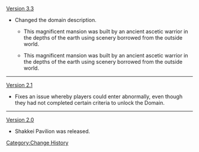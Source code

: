 [[Version 3.3]]
* Changed the domain description.<!-- actually NOT dependent on quest progress; it's updated for even very low AR players -->
** {{Color|Old:}} This magnificent mansion was built by an ancient ascetic warrior in the depths of the earth using scenery borrowed from the outside world. {{Highlight|In latter days, [[Scaramouche|a deeply disheartened eccentric]] would be discovered within.}}
** {{Color|New:}} This magnificent mansion was built by an ancient ascetic warrior in the depths of the earth using scenery borrowed from the outside world. {{Highlight|At some point during the many years that followed, it was sealed for reasons unknown.}}
----
[[Version 2.1]]
* Fixes an issue whereby players could enter abnormally, even though they had not completed certain criteria to unlock the Domain.
----
[[Version 2.0]]
* Shakkei Pavilion was released.
<noinclude>[[Category:Change History]]</noinclude>